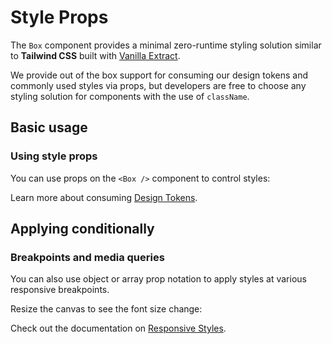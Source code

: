 
# Style Props

The `Box` component provides a minimal zero-runtime styling solution similar to **Tailwind CSS** built with [Vanilla Extract](https://vanilla-extract.style/).

We provide out of the box support for consuming our design tokens and commonly used styles via props, but developers are free to choose any styling solution for components with the use of `className`.

## Basic usage

### Using style props

You can use props on the `<Box />` component to control styles:

<ax-demo name="styles-prop-usage" />

Learn more about consuming [Design Tokens](/styled-system/design-tokens/).

## Applying conditionally

### Breakpoints and media queries

You can also use object or array prop notation to apply styles at various responsive breakpoints.

<Callout>Resize the canvas to see the font size change:</Callout>

<ax-demo
  iframe="/styled-system/index-demo/"
  height="150"
  name="styles-sx/responsive-usage"
/>

Check out the documentation on [Responsive Styles](/styled-system/responsive-styles/).
